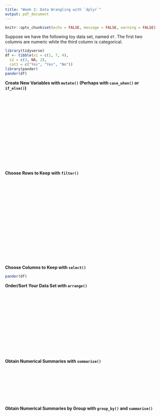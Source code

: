 ```yaml
---
title: "Week 2: Data Wrangling with `dplyr`"
output: pdf_document
---
```


```r
knitr::opts_chunk$set(echo = FALSE, message = FALSE, warning = FALSE)
```

Suppose we have the following toy data set, named `df`. The first two columns are numeric while the third column is categorical.

```r
library(tidyverse)
df <- tibble(x1 = c(1, 7, 4),
  x2 = c(3, NA, 2),
  cat1 = c("Yes", "Yes", "No"))
library(pander)
pander(df)
```

__Create New Variables with `mutate()` (Perhaps with `case_when()` or `if_else()`)__

&nbsp;

&nbsp;

&nbsp;

&nbsp;

&nbsp;

&nbsp;

&nbsp;

&nbsp;

__Choose Rows to Keep with `filter()`__

&nbsp;

&nbsp;

&nbsp;

&nbsp;

&nbsp;

&nbsp;

&nbsp;

&nbsp;

&nbsp;

__Choose Columns to Keep with `select()`__

\pagebreak

```r
pander(df)
```

__Order/Sort Your Data Set with `arrange()`__

&nbsp;

&nbsp;

&nbsp;

&nbsp;

&nbsp;

&nbsp;

&nbsp;

__Obtain Numerical Summaries with `summarise()`__

&nbsp;

&nbsp;

&nbsp;

&nbsp;

__Obtain Numerical Summaries by Group with `group_by()` and `summarise()`__



